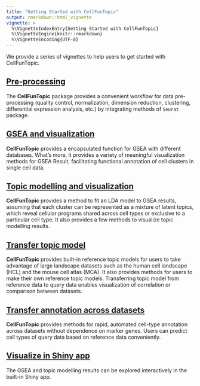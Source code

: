 ```yaml
---
title: "Getting Started with CellFunTopic"
output: rmarkdown::html_vignette
vignette: >
  %\VignetteIndexEntry{Getting Started with CellFunTopic}
  %\VignetteEngine{knitr::rmarkdown}
  %\VignetteEncoding{UTF-8}
---
```


We provide a series of vignettes to help users to get started with CellFunTopic.

## [Pre-processing](pre-processing.html)

The **CellFunTopic** package provides a convenient workflow for data pre-processing (quality control, normalization, dimension reduction, clustering, differential expression analysis, etc.) by integrating methods of `Seurat` package.

## [GSEA and visualization](visualization_gsea.html)

**CellFunTopic** provides a encapsulated function for GSEA with different databases. What's more, it provides a variety of meaningful visualization methods for GSEA Result, facilitating functional annotation of cell clusters in single cell data. 

## [Topic modelling and visualization](topicmodel_visualization.html)

**CellFunTopic** provides a method to fit an LDA model to GSEA results, assuming that each cluster can be represented as a mixture of latent topics, which reveal cellular programs shared across cell types or exclusive to a particular cell type. It also provides a few methods to visualize topic modelling results.

## [Transfer topic model](transfer_topicmodel.html)

**CellFunTopic** provides built-in reference topic models for users to take advantage of large landscape datasets such as the human cell landscape (HCL) and the mouse cell atlas (MCA). It also provides methods for users to make their own reference topic models. Transferring topic model from reference data to query data enables visualization of correlation or comparison between datasets.

## [Transfer annotation across datasets](transfer_annotation.html)

**CellFunTopic** provides methods for rapid, automated cell-type annotation across datasets without dependence on marker genes. Users can predict cell types of query data based on reference data conveniently.

## [Visualize in Shiny app](shiny_app.html)

The GSEA and topic modelling results can be explored interactively in the built-in Shiny app.



